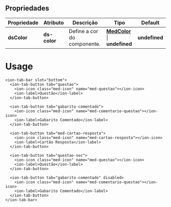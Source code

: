
<Meta title="Components/Global/Bottom Navbar/Usage" />

## Propriedades

| Propriedade  | Atributo     | Descrição                                   | Tipo                                                                                                                   | Default       |
| ------------ | ------------ | ------------------------------------------- | ---------------------------------------------------------------------------------------------------------------------- | ------------- |
| **dsColor**  | **ds-color** | Define a cor do componente.                 | **[MedColor](http://desenv.ordomederi.com/templarios/?path=/story/enums-enums--page#medcolors)** \| **undefined**  | **undefined** |

# Usage

```
<ion-tab-bar slot="bottom">
  <ion-tab-button tab="questao">
    <ion-icon class="med-icon" name="med-questao"></ion-icon>
    <ion-label>Questão</ion-label>
  </ion-tab-button>

  <ion-tab-button tab="gabarito-comentado">
    <ion-icon class="med-icon" name="med-comentario-questao"></ion-icon>
    <ion-label>Gabarito Comentado</ion-label>
  </ion-tab-button>

  <ion-tab-button tab="med-cartao-resposta">
    <ion-icon class="med-icon" name="med-cartao-resposta"></ion-icon>
    <ion-label>Cartão Resposta</ion-label>
  </ion-tab-button>

  <ion-tab-button tab="questao-sec">
    <ion-icon class="med-icon" name="med-questao"></ion-icon>
    <ion-label>Questão</ion-label>
  </ion-tab-button>

  <ion-tab-button tab="gabarito-comentado" disabled>
    <ion-icon class="med-icon" name="med-comentario-questao"></ion-icon>
    <ion-label>Gabarito Comentado</ion-label>
  </ion-tab-button>
</ion-tab-bar>
```
